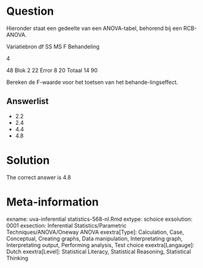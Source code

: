 Question
========

Hieronder staat een gedeelte van een ANOVA-tabel, behorend bij een RCB-ANOVA.

Variatiebron df SS MS F
Behandeling

4

48
Blok 2 22
Error 8 20
Totaal 14 90

Bereken de F-waarde voor het toetsen van het behande-lingseffect.

Answerlist
----------
* 2.2
* 2.4
* 4.4
* 4.8

Solution
========

The correct answer is  4.8

Meta-information
================
exname: uva-inferential statistics-568-nl.Rmd
extype: schoice
exsolution: 0001
exsection: Inferential Statistics/Parametric Techniques/ANOVA/Oneway ANOVA
exextra[Type]: Calculation, Case, Conceptual, Creating graphs, Data manipulation, Interpretating graph, Interpretating output, Performing analysis, Test choice
exextra[Langauge]: Dutch
exextra[Level]: Statistical Literacy, Statistical Reasoning, Statistical Thinking
